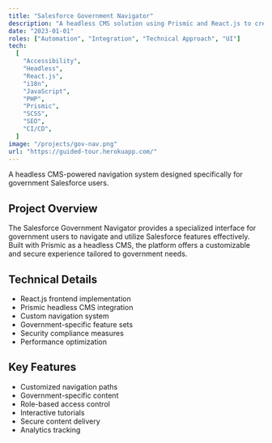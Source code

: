 ```yaml
---
title: "Salesforce Government Navigator"
description: "A headless CMS solution using Prismic and React.js to create a tailored navigation experience for government Salesforce users."
date: "2023-01-01"
roles: ["Automation", "Integration", "Technical Approach", "UI"]
tech:
  [
    "Accessibility",
    "Headless",
    "React.js",
    "i18n",
    "JavaScript",
    "PHP",
    "Prismic",
    "SCSS",
    "SEO",
    "CI/CD",
  ]
image: "/projects/gov-nav.png"
url: "https://guided-tour.herokuapp.com/"
---
```


A headless CMS-powered navigation system designed specifically for government Salesforce users.

## Project Overview

The Salesforce Government Navigator provides a specialized interface for government users to navigate and utilize Salesforce features effectively. Built with Prismic as a headless CMS, the platform offers a customizable and secure experience tailored to government needs.

## Technical Details

- React.js frontend implementation
- Prismic headless CMS integration
- Custom navigation system
- Government-specific feature sets
- Security compliance measures
- Performance optimization

## Key Features

- Customized navigation paths
- Government-specific content
- Role-based access control
- Interactive tutorials
- Secure content delivery
- Analytics tracking
